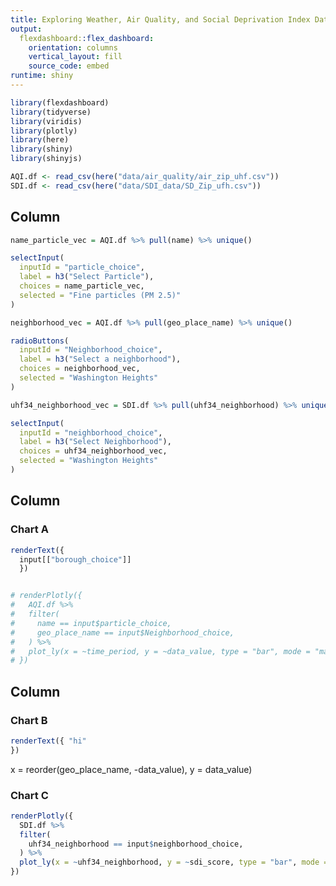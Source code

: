 ```yaml
---
title: Exploring Weather, Air Quality, and Social Deprivation Index Datasets
output: 
  flexdashboard::flex_dashboard:
    orientation: columns
    vertical_layout: fill
    source_code: embed
runtime: shiny
---
```


```r
library(flexdashboard)
library(tidyverse)
library(viridis)
library(plotly)
library(here)
library(shiny)
library(shinyjs)
```

```r
AQI.df <- read_csv(here("data/air_quality/air_zip_uhf.csv"))
SDI.df <- read_csv(here("data/SDI_data/SD_Zip_ufh.csv"))
```


Column {.sidebar}
-----------------------------------------------------------------------

```r
name_particle_vec = AQI.df %>% pull(name) %>% unique()

selectInput(
  inputId = "particle_choice",
  label = h3("Select Particle"),
  choices = name_particle_vec,
  selected = "Fine particles (PM 2.5)"
)

neighborhood_vec = AQI.df %>% pull(geo_place_name) %>% unique()

radioButtons(
  inputId = "Neighborhood_choice",
  label = h3("Select a neighborhood"),
  choices = neighborhood_vec,
  selected = "Washington Heights"
)

```

```r
uhf34_neighborhood_vec = SDI.df %>% pull(uhf34_neighborhood) %>% unique()

selectInput(
  inputId = "neighborhood_choice",
  label = h3("Select Neighborhood"),
  choices = uhf34_neighborhood_vec,
  selected = "Washington Heights"
)
```


Column {data-width=650}
-----------------------------------------------------------------------

### Chart A

```r
renderText({
  input[["borough_choice"]]
  })


# renderPlotly({
#   AQI.df %>%
#   filter(
#     name == input$particle_choice,
#     geo_place_name == input$Neighborhood_choice,
#   ) %>%
#   plot_ly(x = ~time_period, y = ~data_value, type = "bar", mode = "markers", color = ~geo_place_name)
# })


```

Column {data-width=350}
-----------------------------------------------------------------------

### Chart B

```r
renderText({ "hi"
})
```

x = reorder(geo_place_name, -data_value), y = data_value)

### Chart C

```r
renderPlotly({
  SDI.df %>%
  filter(
    uhf34_neighborhood == input$neighborhood_choice,
  ) %>%
  plot_ly(x = ~uhf34_neighborhood, y = ~sdi_score, type = "bar", mode = "markers")
})
```